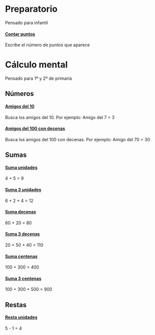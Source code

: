 # Preparatorio

Pensado para infantil

<div className="flex flex-wrap">

<div className="HomeLink lg:w-1/3">

#### [Contar puntos](/aprender-a-contar/contar-puntos)

Escribe el número de puntos que aparece

</div>

</div>

# Cálculo mental

Pensado para 1º y 2º de primaria

## Números

<div className="flex flex-wrap">

<div className="HomeLink lg:w-1/3">

#### [Amigos del 10](/calculo-mental/amigos-del-10)

Busca los amigos del 10. Por ejemplo: Amigo del 7 = 3

</div>

<div className="HomeLink lg:w-1/3">

#### [Amigos del 100 con decenas](/calculo-mental/amigos-del-100-decenas)

Busca los amigos del 100 con decenas. Por ejemplo: Amigo del 70 = 30

</div>

</div>

## Sumas

<div className="flex flex-col flex-wrap lg:flex-row">

<div className="HomeLink lg:w-1/3">

#### [Suma unidades](/calculo-mental/suma-unidades)

4 + 5 = 9

</div>
<div className="HomeLink lg:w-1/3">

#### [Suma 3 unidades](/calculo-mental/suma-unidades-3)

6 + 2 + 4 = 12

</div>
<div className="HomeLink lg:w-1/3">

#### [Suma decenas](/calculo-mental/suma-decenas)

60 + 20 = 80

</div>
<div className="HomeLink lg:w-1/3">

#### [Suma 3 decenas](/calculo-mental/suma-decenas-3)

20 + 50 + 40 = 110

</div>
<div className="HomeLink lg:w-1/3">

#### [Suma centenas](/calculo-mental/suma-centenas)

100 + 300 = 400

</div>
<div className="HomeLink lg:w-1/3">

#### [Suma 3 centenas](/calculo-mental/suma-centenas-3)

100 + 300 + 500 = 900

</div>

</div>

## Restas

<div className="flex flex-col flex-wrap lg:flex-row">

<div className="HomeLink lg:w-1/3">

#### [Resta unidades](/calculo-mental/resta-unidades)

5 - 1 = 4

</div>
</div>
